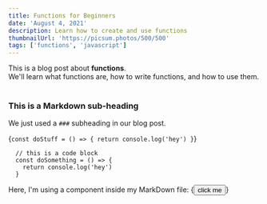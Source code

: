 ```yaml
---
title: Functions for Beginners
date: 'August 4, 2021'
description: Learn how to create and use functions
thumbnailUrl: 'https://picsum.photos/500/500'
tags: ['functions', 'javascript']
---
```


<div>
  This is a blog post about <strong>functions</strong>. <br/>
  We'll learn what functions are, how to write functions, and how to use them.
</div>

<br/>

### This is a Markdown sub-heading
We just used a `###` subheading in our blog post.


{`
  const doStuff = () => {
    return console.log('hey')
  }
`}


```
  // this is a code block
  const doSomething = () => {
    return console.log('hey')
  }
```

<div>Here, I'm using a component inside my MarkDown file: {<button>click me</button>}</div>
